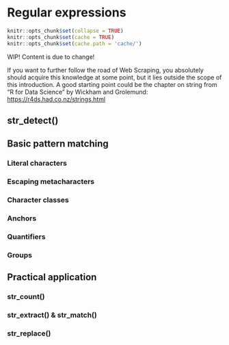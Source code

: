 # Regular expressions {#regex}

``` r
knitr::opts_chunk$set(collapse = TRUE)
knitr::opts_chunk$set(cache = TRUE)
knitr::opts_chunk$set(cache.path = 'cache/')
```

WIP! Content is due to change!

 If you want to further follow the road of
Web Scraping, you absolutely should acquire this knowledge at some point, but it
lies outside the scope of this introduction. A good starting point could be the
chapter on string from "R for Data Science" by Wickham and Grolemund:
<https://r4ds.had.co.nz/strings.html>{target="_blank"}

## str_detect()


## Basic pattern matching

### Literal characters

### Escaping metacharacters

### Character classes

### Anchors

### Quantifiers

### Groups


## Practical application

### str_count()

### str_extract() & str_match()

### str_replace()